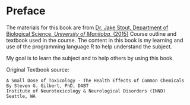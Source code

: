 # Preface {.unnumbered}


The materials for this book are from 
[Dr. Jake Stout, Department of Biological Science, _University of Manitoba_, (2015)]() 
Course outline and textbook used in the course. The content in this book is my learning and use of the programming language R to help understand the subject.

My goal is to learn the subject and to help others by using this book.


Original Textbook source:

```
A Small Dose of Toxicology - The Health Effects of Common Chemicals
By Steven G. Gilbert, PhD, DABT
Institute of Neurotoxicology & Neurological Disorders (INND)
Seattle, WA
```